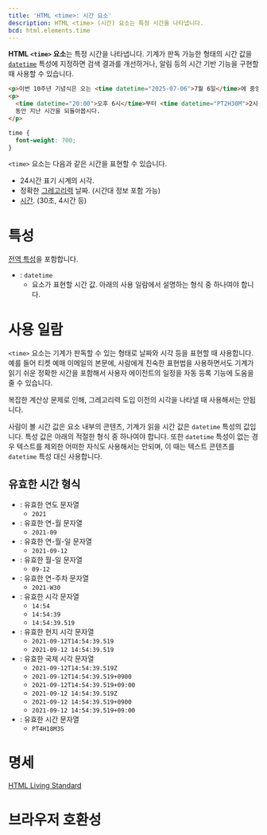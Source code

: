 ```yaml
---
title: 'HTML <time>: 시간 요소'
description: HTML <time> (시간) 요소는 특정 시간을 나타냅니다.
bcd: html.elements.time
---
```


**HTML `<time>` 요소**는 특정 시간을 나타냅니다. 기계가 판독 가능한 형태의 시간 값을 [`datetime`](#term-datetime) 특성에 지정하면 검색 결과를 개선하거나, 알림 등의 시간 기반 기능을 구현할 때 사용할 수 있습니다.

<HTMLDemo height={100}>

```html
<p>이번 10주년 기념식은 오는 <time datetime="2025-07-06">7월 6일</time>에 중앙회관에서 열립니다.</p>
<p>
  <time datetime="20:00">오후 6시</time>부터 <time datetime="PT2H30M">2시간 30분</time>
  동안 지난 시간을 되돌아봅시다.
</p>
```

```css
time {
  font-weight: 700;
}
```

</HTMLDemo>

`<time>` 요소는 다음과 같은 시간을 표현할 수 있습니다.

- 24시간 표기 시계의 시각.
- 정확한 [그레고리력](https://ko.wikipedia.org/wiki/%EA%B7%B8%EB%A0%88%EA%B3%A0%EB%A6%AC%EB%A0%A5) 날짜. (시간대 정보 포함 가능)
- [시간](https://www.w3.org/TR/2014/REC-html5-20141028/infrastructure.html#valid-duration-string). (30초, 4시간 등)

# 특성

[전역 특성](/docs/Web/HTML/Global_attributes)을 포함합니다.

- : `datetime`
  - 요소가 표현할 시간 값. 아래의 사용 일람에서 설명하는 형식 중 하나여야 합니다.

# 사용 일람

`<time>` 요소는 기계가 판독할 수 있는 형태로 날짜와 시각 등을 표현할 때 사용합니다. 예를 들어 티켓 예매 이메일의 본문에, 사람에게 친숙한 표현법을 사용하면서도 기계가 읽기 쉬운 정확한 시간을 포함해서 사용자 에이전트의 일정을 자동 등록 기능에 도움을 줄 수 있습니다.

복잡한 계산상 문제로 인해, 그레고리력 도입 이전의 시각을 나타낼 때 사용해서는 안됩니다.

사람이 볼 시간 값은 요소 내부의 콘텐츠, 기계가 읽을 시간 값은 `datetime` 특성의 값입니다. 특성 값은 아래의 적절한 형식 중 하나여야 합니다. 또한 `datetime` 특성이 없는 경우 텍스트를 제외한 어떠한 자식도 사용해서는 안되며, 이 때는 텍스트 콘텐츠를 `datetime` 특성 대신 사용합니다.

## 유효한 시간 형식

- : 유효한 연도 문자열
  - `2021`
- : 유효한 연-월 문자열
  - `2021-09`
- : 유효한 연-월-일 문자열
  - `2021-09-12`
- : 유효한 월-일 문자열
  - `09-12`
- : 유효한 연-주차 문자열
  - `2021-W30`
- : 유효한 시각 문자열
  - `14:54`
  - `14:54:39`
  - `14:54:39.519`
- : 유효한 현지 시각 문자열
  - `2021-09-12T14:54:39.519`
  - `2021-09-12 14:54:39.519`
- : 유효한 국제 시각 문자열
  - `2021-09-12T14:54:39.519Z`
  - `2021-09-12T14:54:39.519+0900`
  - `2021-09-12T14:54:39.519+09:00`
  - `2021-09-12 14:54:39.519Z`
  - `2021-09-12 14:54:39.519+0900`
  - `2021-09-12 14:54:39.519+09:00`
- : 유효한 시간 문자열
  - `PT4H18M3S`

# 명세

[HTML Living Standard](https://html.spec.whatwg.org/multipage/text-level-semantics.html#the-time-element)

# 브라우저 호환성

<BrowserCompat data={props.bcd} />
